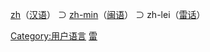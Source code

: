 [[:Category:zh_使用者|zh]]（[[汉语|汉语]]） ⊃ [[:Category:zh-min_使用者|zh-min]]（[[闽语|闽语]]） ⊃ zh-lei（[[雷话|雷话]]）

{{Babels|zh-lei|nativename=雷话|zhname=雷话|wikipedia=none}}

[[Category:用户语言|Category:用户语言]]
[[Category:Zh-min_使用者|雷]]